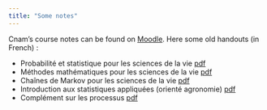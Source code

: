 ```yaml
---
title: "Some notes"
---
```


Cnam's course notes can be found on [Moodle](https://moodle.lecnam.net/). Here some old handouts (in French) :

+ Probabilit&eacute; et statistique pour les  sciences de la vie [pdf](/Polys/DeugB.pdf)
+ M&eacute;thodes math&eacute;matiques pour les sciences de la vie [pdf](/Polys/M23.pdf)
+ Cha&icirc;nes de Markov pour  les sciences de la vie [pdf](/Polys/Biol.pdf)
+ Introduction aux statistiques appliqu&eacute;es (orient&eacute; agronomie)  [pdf](/Polys/Dea_bio.pdf)
+ Compl&eacute;ment sur les processus [pdf]( /Polys/Dea_mer.pdf)

